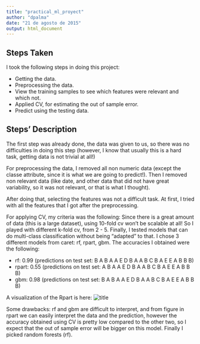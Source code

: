 ```yaml
---
title: "practical_ml_proyect"
author: "dpalma"
date: "21 de agosto de 2015"
output: html_document
---
```


Steps Taken
--------------------------------------------------------------------------------
I took the following steps in doing this project:

- Getting the data.
- Preprocessing the data.
- View the training samples to see which features were relevant and which not.
- Applied CV, for estimating the out of sample error.
- Predict using the testing data.

Steps' Description
--------------------------------------------------------------------------------
The first step was already done, the data was given to us, so there was no 
difficulties in doing this step (however, I know that usually this is a hard
task, getting data is not trivial at all!)

For preprocessing the data, I removed all non numeric data (except the classe attribute, since it is what we are going to predict!). Then I removed non relevant
data (like date, and other data that did not have great variability, so it was not relevant, or that is what I thought).

After doing that, selecting the features was not a difficult task. At first, I tried with all the features that I got after the preprocessing.

For applying CV, my criteria was the following: Since there is a great amount of data (this is a large dataset), using 10-fold cv won't be scalable at all! So I played with different k-fold cv, from 2 - 5. Finally, I tested models that can do multi-class classification without being "adapted" to that. I chose 3 different models from caret: rf, rpart, gbm. The accuracies I obtained were the following:

- rf: 0.99 (predictions on test set: B A B A A E D B A A B C B A E E A B B B)
- rpart: 0.55 (predictions on test set:  A B A A E D B A A B C B A E E A B B B)
- gbm: 0.98 (predictions on test set: B A B A A E D B A A B C B A E E A B B B)

A visualization of the Rpart is here:
![title](C:\Users\chicho\Desktop\PracticalMachineLearning\project\Rplot.png)

Some drawbacks: rf and gbm are difficult to interpret, and from figure in rpart we can easily interpret the data and the prediction, however the accuracy obtained using CV is pretty low compared to the other two, so I expect that the out of sample error will be bigger on this model. Finally I picked random forests (rf).
